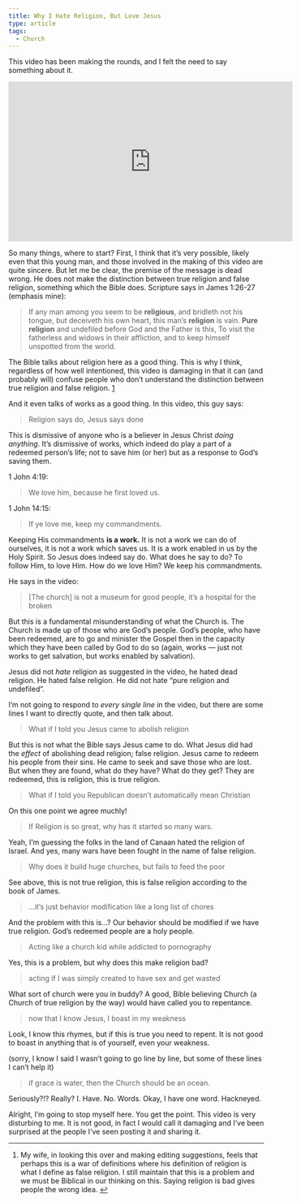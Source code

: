 ```yaml
---
title: Why I Hate Religion, But Love Jesus
type: article
tags:
  - Church
---
```


This video has been making the rounds, and I felt the need to say something about it.

<iframe width="560" height="315" src="https://www.youtube.com/embed/1IAhDGYlpqY?rel=0" frameBorder="0" allowFullScreen=""></iframe>

So many things, where to start? First, I think that it’s very possible, likely even that this young man, and those involved in the making of this video are quite sincere. But let me be clear, the premise of the message is dead wrong. He does not make the distinction between true religion and false religion, something which the Bible does. Scripture says in James 1:26-27 (emphasis mine):

> If any man among you seem to be **religious**, and bridleth not his tongue, but deceiveth his own heart, this man’s **religion** is vain. **Pure religion** and undefiled before God and the Father is this, To visit the fatherless and widows in their affliction, and to keep himself unspotted from the world.

The Bible talks about religion here as a good thing. This is why I think, regardless of how well intentioned, this video is damaging in that it can (and probably will) confuse people who don’t understand the distinction between true religion and false religion. [1](#fn:religion1)

And it even talks of works as a good thing. In this video, this guy says:

> Religion says do, Jesus says done

This is dismissive of anyone who is a believer in Jesus Christ _doing anything_. It’s dismissive of works, which indeed do play a part of a redeemed person’s life; not to save him (or her) but as a response to God’s saving them.

1 John 4:19:

> We love him, because he first loved us.

1 John 14:15:

> If ye love me, keep my commandments.

Keeping His commandments **is a work.** It is not a work we can do of ourselves, it is not a work which saves us. It is a work enabled in us by the Holy Spirit. So Jesus does indeed say do. What does he say to do? To follow Him, to love Him. How do we love Him? We keep his commandments.

He says in the video:

> \[The church\] is not a museum for good people, it’s a hospital for the broken

But this is a fundamental misunderstanding of what the Church is. The Church is made up of those who are God’s people. God’s people, who have been redeemed, are to go and minister the Gospel then in the capacity which they have been called by God to do so (again, works — just not works to get salvation, but works enabled by salvation).

Jesus did not _hate_ religion as suggested in the video, he hated dead religion. He hated false religion. He did not hate “pure religion and undefiled”.

I’m not going to respond to _every single line_ in the video, but there are some lines I want to directly quote, and then talk about.

> What if I told you Jesus came to abolish religion

But this is not what the Bible says Jesus came to do. What Jesus did had the _effect_ of abolishing dead religion; false religion. Jesus came to redeem his people from their sins. He came to seek and save those who are lost. But when they are found, what do they have? What do they get? They are redeemed, this is religion, this is true religion.

> What if I told you Republican doesn’t automatically mean Christian

On this one point we agree muchly!

> If Religion is so great, why has it started so many wars.

Yeah, I’m guessing the folks in the land of Canaan hated the religion of Israel. And yes, many wars have been fought in the name of false religion.

> Why does it build huge churches, but fails to feed the poor

See above, this is not true religion, this is false religion according to the book of James.

> …it’s just behavior modification like a long list of chores

And the problem with this is…? Our behavior should be modified if we have true religion. God’s redeemed people are a holy people.

> Acting like a church kid while addicted to pornography

Yes, this is a problem, but why does this make religion bad?

> acting if I was simply created to have sex and get wasted

What sort of church were you in buddy? A good, Bible believing Church (a Church of true religion by the way) would have called you to repentance.

> now that I know Jesus, I boast in my weakness

Look, I know this rhymes, but if this is true you need to repent. It is not good to boast in anything that is of yourself, even your weakness.

(sorry, I know I said I wasn’t going to go line by line, but some of these lines I can’t help it)

> if grace is water, then the Church should be an ocean.

Seriously?!? Really? I. Have. No. Words. Okay, I have one word. Hackneyed.

Alright, I’m going to stop myself here. You get the point. This video is very disturbing to me. It is not good, in fact I would call it damaging and I’ve been surprised at the people I’ve seen posting it and sharing it.

* * *

1.  My wife, in looking this over and making editing suggestions, feels that perhaps this is a war of definitions where his definition of religion is what I define as false religion. I still maintain that this is a problem and we must be Biblical in our thinking on this. Saying religion is bad gives people the wrong idea. [↩](#fnref:religion1)
